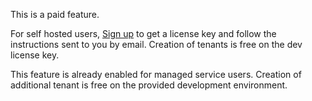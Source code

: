 
<CustomAdmonition type="paid-feature">

This is a paid feature.

For self hosted users, [Sign up](https://supertokens.com/auth) to get a license key and follow the instructions sent to you by email. Creation of tenants is free on the dev license key.

This feature is already enabled for managed service users. Creation of additional tenant is free on the provided development environment.
</CustomAdmonition>
